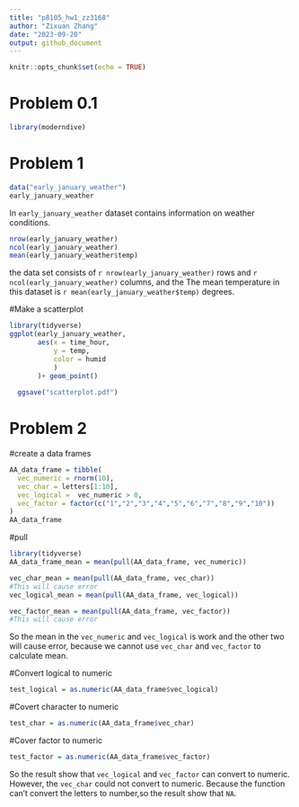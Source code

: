 ```yaml
---
title: "p8105_hw1_zz3168"
author: "Zixuan Zhang"
date: "2023-09-20"
output: github_document
---
```


```r
knitr::opts_chunk$set(echo = TRUE)
```
# Problem 0.1
```r
library(moderndive)
```

# Problem 1
```r
data("early_january_weather")
early_january_weather
```
In `early_january_weather` dataset contains information on weather conditions.

```r
nrow(early_january_weather)
ncol(early_january_weather)
mean(early_january_weather$temp)
```

the data set consists of `r nrow(early_january_weather)` rows and `r ncol(early_january_weather)` columns, and the The mean temperature in this dataset is `r mean(early_january_weather$temp)` degrees.


#Make a scatterplot
```r
library(tidyverse)
ggplot(early_january_weather, 
       aes(x = time_hour,
           y = temp,
           color = humid
           )
       )+ geom_point() 
  
  ggsave("scatterplot.pdf")
```

# Problem 2

#create a data frames
```r
AA_data_frame = tibble(
  vec_numeric = rnorm(10),
  vec_char = letters[1:10],
  vec_logical =  vec_numeric > 0,
  vec_factor = factor(c("1","2","3","4","5","6","7","8","9","10"))
)
AA_data_frame
```

#pull

```r
library(tidyverse)
AA_data_frame_mean = mean(pull(AA_data_frame, vec_numeric))

vec_char_mean = mean(pull(AA_data_frame, vec_char))
#This will cause error
vec_logical_mean = mean(pull(AA_data_frame, vec_logical))

vec_factor_mean = mean(pull(AA_data_frame, vec_factor))
#This will cause error
```
So the mean in the `vec_numeric` and `vec_logical` is work and the other two will cause error, because we cannot use `vec_char` and `vec_factor` to calculate mean.


#Convert logical to numeric
```r
test_logical = as.numeric(AA_data_frame$vec_logical)
```
#Covert character to numeric
```r
test_char = as.numeric(AA_data_frame$vec_char)
```
#Cover factor to numeric
```r
test_factor = as.numeric(AA_data_frame$vec_factor)
```
So the result show that `vec_logical` and `vec_factor` can convert to numeric. However, the `vec_char` could not convert to numeric. Because the function can't convert the letters to number,so the result show that `NA`.
